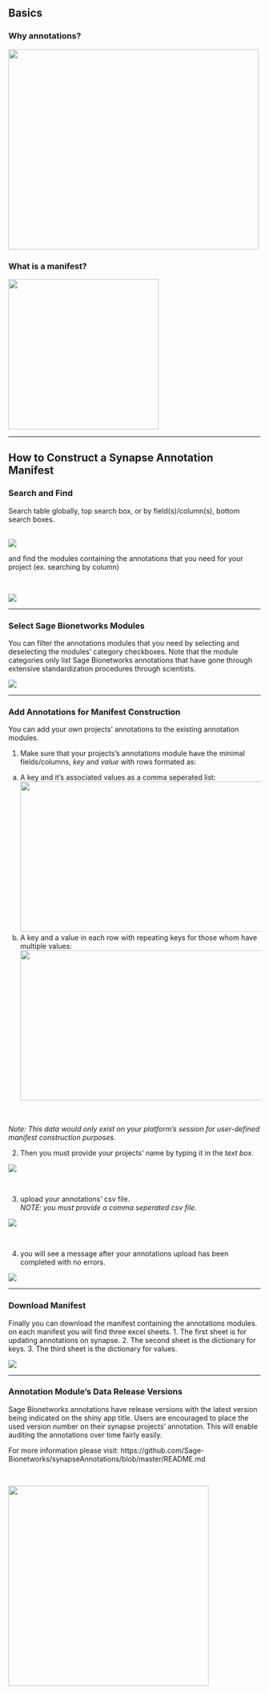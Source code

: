 ## Basics
### Why annotations?
<img src="https://github.com/Sage-Bionetworks/annotationUI/blob/master/img/basics.png" width="500px" height="400px" />

### What is a manifest? 

<img src="https://github.com/Sage-Bionetworks/annotationUI/blob/master/img/manifest.png" width="300px" height="300px" />

<hr/>

## How to Construct a Synapse Annotation Manifest

### Search and Find 
  
Search table globally, top search box, or by field(s)/column(s), bottom search boxes.  
</br>

![](../img/search1.png)
<br>
  
and find the modules containing the annotations that you need for your project (ex. searching by column)  

</br>

![](../img/search2.png)

<hr/>

### Select Sage Bionetworks Modules  

You can filter the annotations modules that you need by selecting and deselecting the modules' category checkboxes. Note that the module categories only list Sage Bionetworks annotations that have gone through extensive standardization procedures through scientists.  

![](../img/select.png)

<hr/>

### Add Annotations for Manifest Construction  

You can add your own projects' annotations to the existing annotation modules. 

1. Make sure that your projects's annotations module have the minimal fields/columns, _key_ and _value_ with rows formated as:  
a. A key and it's associated values as a comma seperated list: <img src="https://github.com/Sage-Bionetworks/annotationUI/blob/master/img/format1.png" width="700px" height="300px" />
b. A key and a value in each row with repeating keys for those whom have multiple values: <img src="https://github.com/Sage-Bionetworks/annotationUI/blob/master/img/format2.png" width="700px" height="300px" />

<br>

_Note: This data would only exist on your platform's session for user-defined manifest construction purposes._  

2. Then you must provide your projects' name by typing it in the _text box_. 

![](../img/add1.png)

<br>

3. upload your annotations' csv file.  
_NOTE: you must provide a comma seperated csv file._

![](../img/add2.png)

<br>

4. you will see a message after your annotations upload has been completed with no errors.

![](../img/add3.png)

<hr/>

### Download Manifest

Finally you can download the manifest containing the annotations modules. 
on each manifest you will find three excel sheets. 
1. The first sheet is for updating annotations on synapse. 
2. The second sheet is the dictionary for keys. 
3. The third sheet is the dictionary for values. 

![](../img/download.png)

<hr/>

### Annotation Module's Data Release Versions 

Sage Bionetworks annotations have release versions with the latest version being indicated on the shiny app title. Users are encouraged to place the used version number on their synapse projects’ annotation. This will enable auditing the annotations over time fairly easily.

For more information please visit: https://github.com/Sage-Bionetworks/synapseAnnotations/blob/master/README.md 

<br>

<img src="https://github.com/Sage-Bionetworks/annotationUI/blob/master/img/releaseVersion.png" width="400px" height="400px" />

